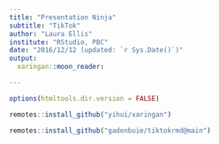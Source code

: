 ```yaml
---
title: "Presentation Ninja"
subtitle: "TikTok"
author: "Laura Ellis"
institute: "RStudio, PBC"
date: "2016/12/12 (updated: `r Sys.Date()`)"
output:
  xaringan::moon_reader:

---
```


```r
options(htmltools.dir.version = FALSE)
```


```r
remotes::install_github("yihui/xaringan")
```
```r
remotes::install_github("gadenbuie/tiktokrmd@main")


```

